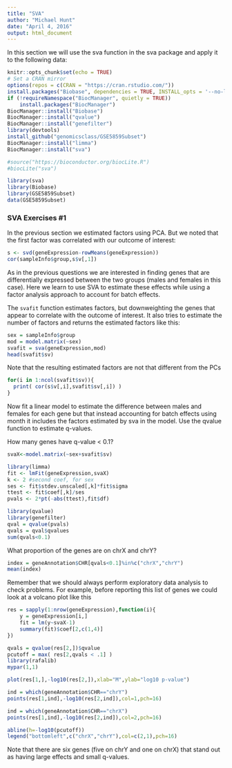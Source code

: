```yaml
---
title: "SVA"
author: "Michael Hunt"
date: "April 4, 2016"
output: html_document
---
```


In this section we will use the sva function in the sva package and apply it to the following data:

```r
knitr::opts_chunk$set(echo = TRUE)
# Set a CRAN mirror
options(repos = c(CRAN = "https://cran.rstudio.com/")) 
install.packages("Biobase", dependencies = TRUE, INSTALL_opts = '--no-lock')
if (!requireNamespace("BiocManager", quietly = TRUE))
    install.packages("BiocManager")
BiocManager::install("Biobase")
BiocManager::install("qvalue")
BiocManager::install("genefilter")
library(devtools)
install_github("genomicsclass/GSE5859Subset")
BiocManager::install("limma")
BiocManager::install("sva")
```

```r
#source("https://bioconductor.org/biocLite.R")
#biocLite("sva")

library(sva)
library(Biobase)
library(GSE5859Subset)
data(GSE5859Subset)

```

###  SVA Exercises #1  

In the previous section we estimated factors using PCA. But we noted that the first factor was correlated with our outcome of interest:

```r
s <- svd(geneExpression-rowMeans(geneExpression))
cor(sampleInfo$group,s$v[,1])
```

As in the previous questions we are interested in finding genes that are differentially expressed between the two groups (males and females in this case). Here we learn to use SVA to estimate these effects while using a factor analysis approach to account for batch effects.

The `svafit` function estimates factors, but downweighting the genes that appear to correlate with the outcome of interest. It also tries to estimate the number of factors and returns the estimated factors like this:

```r
sex = sampleInfo$group
mod = model.matrix(~sex)
svafit = sva(geneExpression,mod)
head(svafit$sv)
```

Note that the resulting estimated factors are not that different from the PCs

```r
for(i in 1:ncol(svafit$sv)){
  print( cor(s$v[,i],svafit$sv[,i]) )
}
```

Now fit a linear model to estimate the difference between males and females for each gene but that instead accounting for batch effects using month it includes the factors estimated by sva in the model. Use the qvalue function to estimate q-values.

How many genes have q-value < 0.1?

```r
svaX<-model.matrix(~sex+svafit$sv)

library(limma)
fit <- lmFit(geneExpression,svaX)
k <- 2 #second coef, for sex
ses <- fit$stdev.unscaled[,k]*fit$sigma
ttest <- fit$coef[,k]/ses
pvals <- 2*pt(-abs(ttest),fit$df)

library(qvalue)
library(genefilter)
qval = qvalue(pvals)
qvals = qval$qvalues
sum(qvals<0.1)
```

What proportion of the genes are on chrX and chrY?  

```r
index = geneAnnotation$CHR[qvals<0.1]%in%c("chrX","chrY")
mean(index)
```

Remember that we should always perform exploratory data analysis to check problems. For example, before reporting this list of genes we could look at a volcano plot like this

```r
res = sapply(1:nrow(geneExpression),function(i){
	y = geneExpression[i,]
	fit = lm(y~svaX-1)
	summary(fit)$coef[2,c(1,4)]
})

qvals = qvalue(res[2,])$qvalue
pcutoff = max( res[2,qvals < .1] )
library(rafalib)
mypar(1,1)

plot(res[1,],-log10(res[2,]),xlab="M",ylab="log10 p-value")

ind = which(geneAnnotation$CHR=="chrY")
points(res[1,ind],-log10(res[2,ind]),col=1,pch=16)

ind = which(geneAnnotation$CHR=="chrX")
points(res[1,ind],-log10(res[2,ind]),col=2,pch=16)

abline(h=-log10(pcutoff))
legend("bottomleft",c("chrX","chrY"),col=c(2,1),pch=16)
```

Note that there are six genes (five on chrY and one on chrX) that stand out as having large effects and small q-values.